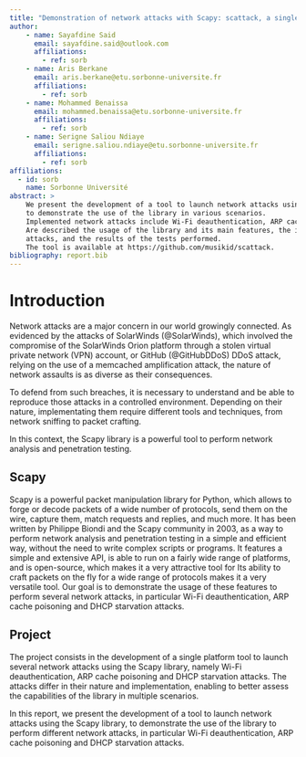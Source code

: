 ```yaml
---
title: "Demonstration of network attacks with Scapy: scattack, a single platform to launch several attacks"
author:
    - name: Sayafdine Said
      email: sayafdine.said@outlook.com
      affiliations:
        - ref: sorb
    - name: Aris Berkane
      email: aris.berkane@etu.sorbonne-universite.fr
      affiliations:
        - ref: sorb
    - name: Mohammed Benaissa
      email: mohammed.benaissa@etu.sorbonne-universite.fr
      affiliations:
        - ref: sorb
    - name: Serigne Saliou Ndiaye
      email: serigne.saliou.ndiaye@etu.sorbonne-universite.fr
      affiliations:
        - ref: sorb
affiliations:
  - id: sorb
    name: Sorbonne Université
abstract: >
    We present the development of a tool to launch network attacks using the Scapy library,
    to demonstrate the use of the library in various scenarios.
    Implemented network attacks include Wi-Fi deauthentication, ARP cache poisoning and DHCP starvation.
    Are described the usage of the library and its main features, the implementation of the tool and the
    attacks, and the results of the tests performed.
    The tool is available at https://github.com/musikid/scattack.
bibliography: report.bib
---
```


<!--
  Introduction
    - Context
    - Scapy
    - Attacks
      - Wifi deauthentication
      - ARP cache poisoning
      - DHCP Starvation
    - Project
      - scapy
      - gui
  Project
    - Implementation
    - Usage
    - Results
  Conclusion
    - Recap
    - Future work
-->

# Introduction

Network attacks are a major concern in our world growingly connected.
As evidenced by the attacks of SolarWinds (@SolarWinds),
which involved the compromise of the SolarWinds Orion platform
through a stolen virtual private network (VPN) account,
or GitHub (@GitHubDDoS) DDoS attack, relying on the use of a memcached amplification attack,
the nature of network assaults is as diverse as their consequences.

To defend from such breaches, it is necessary to understand
and be able to reproduce those attacks in a controlled environment.
Depending on their nature, implementating them require different tools and techniques,
from network sniffing to packet crafting.

In this context, the Scapy library is a powerful tool to perform network analysis and penetration testing.

## Scapy

Scapy is a powerful packet manipulation library for Python,
which allows to forge or decode packets of a wide number of protocols,
send them on the wire, capture them, match requests and replies,
and much more.
It has been written by Philippe Biondi and the Scapy community in 2003,
as a way to perform network analysis and penetration testing in a simple and efficient way,
without the need to write complex scripts or programs.
It features a simple and extensive API, is able to run on a fairly wide range of platforms,
and is open-source, which makes it a very attractive tool for
Its ability to craft packets on the fly for a wide range of protocols makes it a very versatile tool.
Our goal is to demonstrate the usage of these features to perform several network attacks,
in particular Wi-Fi deauthentication, ARP cache poisoning and DHCP starvation attacks.

## Project

The project consists in the development of a single platform tool
to launch several network attacks using the Scapy library,
namely Wi-Fi deauthentication, ARP cache poisoning and DHCP starvation attacks.
The attacks differ in their nature and implementation,
enabling to better assess the capabilities of the library in multiple scenarios.


In this report, we present the development of a tool to launch network attacks using the Scapy library,
to demonstrate the use of the library to perform different network attacks,
in particular Wi-Fi deauthentication, ARP cache poisoning and DHCP starvation attacks.
